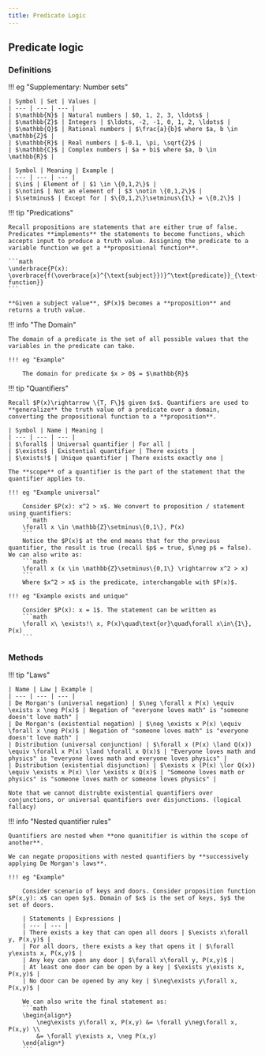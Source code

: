 ```yaml
---
title: Predicate Logic
---
```


## Predicate logic

### Definitions

!!! eg "Supplementary: Number sets"

    | Symbol | Set | Values | 
    | --- | --- | --- |
    | $\mathbb{N}$ | Natural numbers | $0, 1, 2, 3, \ldots$ |
    | $\mathbb{Z}$ | Integers | $\ldots, -2, -1, 0, 1, 2, \ldots$ |
    | $\mathbb{Q}$ | Rational numbers | $\frac{a}{b}$ where $a, b \in \mathbb{Z}$ |
    | $\mathbb{R}$ | Real numbers | $-0.1, \pi, \sqrt{2}$ |
    | $\mathbb{C}$ | Complex numbers | $a + bi$ where $a, b \in \mathbb{R}$ |

    | Symbol | Meaning | Example | 
    | --- | --- | --- |
    | $\in$ | Element of | $1 \in \{0,1,2\}$ |
    | $\notin$ | Not an element of | $3 \notin \{0,1,2\}$ |
    | $\setminus$ | Except for | $\{0,1,2\}\setminus\{1\} = \{0,2\}$ |

!!! tip "Predications"

    Recall propositions are statements that are either true of false. Predicates **implements** the statements to become functions, which accepts input to produce a truth value. Assigning the predicate to a variable function we get a **propositional function**.

    ```math
    \underbrace{P(x): \overbrace{f(\overbrace{x}^{\text{subject}})}^\text{predicate}}_{\text{propositional function}}
    ```

    **Given a subject value**, $P(x)$ becomes a **proposition** and returns a truth value.


!!! info "The Domain"

    The domain of a predicate is the set of all possible values that the variables in the predicate can take.

    !!! eg "Example"
        
        The domain for predicate $x > 0$ = $\mathbb{R}$

!!! tip "Quantifiers"

    Recall $P(x)\rightarrow \{T, F\}$ given $x$. Quantifiers are used to **generalize** the truth value of a predicate over a domain, converting the propositional function to a **proposition**.

    | Symbol | Name | Meaning | 
    | --- | --- | --- | 
    | $\forall$ | Universal quantifier | For all | 
    | $\exists$ | Existential quantifier | There exists | 
    | $\exists!$ | Unique quantifier | There exists exactly one |

    The **scope** of a quantifier is the part of the statement that the quantifier applies to. 

    !!! eg "Example universal"

        Consider $P(x): x^2 > x$. We convert to proposition / statement using quantifiers:
        ```math
        \forall x \in \mathbb{Z}\setminus\{0,1\}, P(x)
        ```
        Notice the $P(x)$ at the end means that for the previous quantifier, the result is true (recall $p$ = true, $\neg p$ = false). We can also write as:
        ```math
        \forall x (x \in \mathbb{Z}\setminus\{0,1\} \rightarrow x^2 > x)
        ```
        Where $x^2 > x$ is the predicate, interchangable with $P(x)$.
    
    !!! eg "Example exists and unique"

        Consider $P(x): x = 1$. The statement can be written as
        ```math
        \forall x\ \exists!\ x, P(x)\quad\text{or}\quad\forall x\in\{1\}, P(x)
        ```

### Methods

!!! tip "Laws"

    | Name | Law | Example |
    | --- | --- | --- |
    | De Morgan's (universal negation) | $\neg \forall x P(x) \equiv \exists x \neg P(x)$ | Negation of "everyone loves math" is "someone doesn't love math" |
    | De Morgan's (existential negation) | $\neg \exists x P(x) \equiv \forall x \neg P(x)$ | Negation of "someone loves math" is "everyone doesn't love math" |
    | Distribution (universal conjunction) | $\forall x (P(x) \land Q(x)) \equiv \forall x P(x) \land \forall x Q(x)$ | "Everyone loves math and physics" is "everyone loves math and everyone loves physics" |
    | Distribution (existential disjunction) | $\exists x (P(x) \lor Q(x)) \equiv \exists x P(x) \lor \exists x Q(x)$ | "Someone loves math or physics" is "someone loves math or someone loves physics" |

    Note that we cannot distrubte existential quantifiers over conjunctions, or universal quantifiers over disjunctions. (logical fallacy)

!!! info "Nested quantifier rules"

    Quantifiers are nested when **one quanitifier is within the scope of another**.

    We can negate propositions with nested quantifiers by **successively applying De Morgan's laws**.

    !!! eg "Example"

        Consider scenario of keys and doors. Consider proposition function $P(x,y): x$ can open $y$. Domain of $x$ is the set of keys, $y$ the set of doors. 

        | Statements | Expressions | 
        | --- | --- |
        | There exists a key that can open all doors | $\exists x\forall y, P(x,y)$ |
        | For all doors, there exists a key that opens it | $\forall y\exists x, P(x,y)$ |
        | Any key can open any door | $\forall x\forall y, P(x,y)$ |
        | At least one door can be open by a key | $\exists y\exists x, P(x,y)$ |
        | No door can be opened by any key | $\neg\exists y\forall x, P(x,y)$ |

        We can also write the final statement as:
        ```math
        \begin{align*}
            \neg\exists y\forall x, P(x,y) &= \forall y\neg\forall x, P(x,y) \\
            &= \forall y\exists x, \neg P(x,y)
        \end{align*}
        ```
